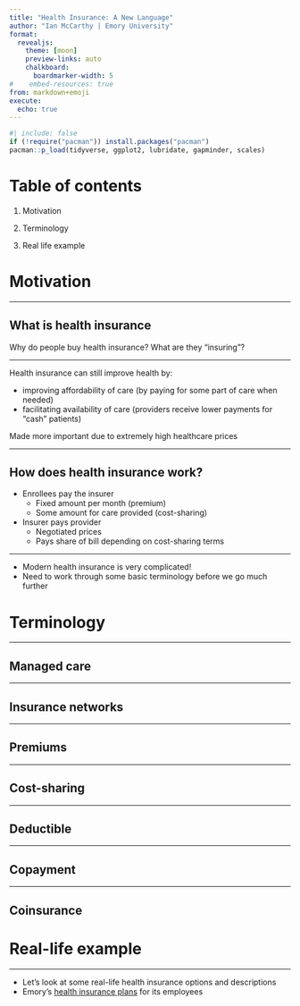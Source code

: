 ```yaml
---
title: "Health Insurance: A New Language"
author: "Ian McCarthy | Emory University"
format: 
  revealjs:
    theme: [moon]
    preview-links: auto
    chalkboard:
      boardmarker-width: 5
#    embed-resources: true
from: markdown+emoji
execute: 
  echo: true
---
```


```r
#| include: false
if (!require("pacman")) install.packages("pacman")
pacman::p_load(tidyverse, ggplot2, lubridate, gapminder, scales)
```

# Table of contents

1. Motivation

2. Terminology

3. Real life example


# Motivation

---

## What is health insurance

Why do people buy health insurance? What are they "insuring"?

---

Health insurance can still improve health by:

- improving affordability of care (by paying for some part of care when needed)
- facilitating availability of care (providers receive lower payments for "cash" patients)

::: {.fragment}
Made more important due to extremely high healthcare prices
:::

---

## How does health insurance work?

- Enrollees pay the insurer
    - Fixed amount per month (premium)
    - Some amount for care provided (cost-sharing)
- Insurer pays provider
    - Negotiated prices
    - Pays share of bill depending on cost-sharing terms

---

- Modern health insurance is very complicated!
- Need to work through some basic terminology before we go much further


# Terminology

---

## Managed care


---

## Insurance networks

---

## Premiums


---

## Cost-sharing


---

## Deductible


---

## Copayment


---

## Coinsurance


# Real-life example

---

- Let's look at some real-life health insurance options and descriptions
- Emory's [health insurance plans](https://hr.emory.edu/eu/benefits/faculty-staff/medical/index.html) for its employees

